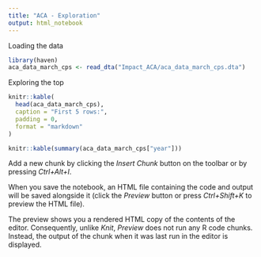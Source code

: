 ```yaml
---
title: "ACA - Exploration"
output: html_notebook
---
```


Loading the data
```r
library(haven)
aca_data_march_cps <- read_dta("Impact_ACA/aca_data_march_cps.dta")
```

Exploring the top
```r
knitr::kable(
  head(aca_data_march_cps), 
  caption = "First 5 rows:",
  padding = 0,
  format = "markdown"
)
```

```r
knitr::kable(summary(aca_data_march_cps["year"]))

```


Add a new chunk by clicking the *Insert Chunk* button on the toolbar or by pressing *Ctrl+Alt+I*.

When you save the notebook, an HTML file containing the code and output will be saved alongside it (click the *Preview* button or press *Ctrl+Shift+K* to preview the HTML file).

The preview shows you a rendered HTML copy of the contents of the editor. Consequently, unlike *Knit*, *Preview* does not run any R code chunks. Instead, the output of the chunk when it was last run in the editor is displayed.
